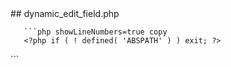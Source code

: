 

<div class="phpdocumentor-element -file">
    ## dynamic_edit_field.php

        

    
       ```php showLineNumbers=true copy
       <?php if ( ! defined( 'ABSPATH' ) ) exit; ?>


<div id="UM_edit_field" style="display:none">

	<form action="" method="post" class="um_add_field">

		<div class="um-admin-modal-head">
			<h3><?php _e( 'Edit Field', 'ultimate-member' ); ?></h3>
		</div>

		<div class="um-admin-modal-body um-admin-metabox"></div>

		<div class="um-admin-modal-foot">
			<input type="submit" value="<?php esc_attr_e( 'Update', 'ultimate-member' ); ?>" class="button-primary" />
			<input type="hidden" name="action" value="um_update_field" />
			<input type="hidden" name="nonce" value="<?php echo esc_attr( wp_create_nonce( 'um-admin-nonce' ) ) ?>" />
			<a href="javascript:void(0);" data-action="UM_remove_modal" class="button"><?php _e( 'Cancel', 'ultimate-member' ); ?></a>
		</div>

	</form>

</div>
       ```
</div>

